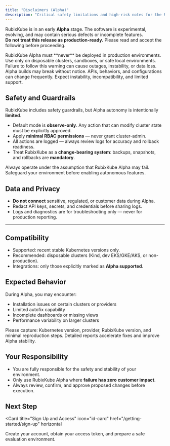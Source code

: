 ```yaml
---
title: "Disclaimers (Alpha)"
description: "Critical safety limitations and high-risk notes for the RubixKube early release."
---
```


RubixKube is in an early **Alpha** stage. The software is experimental, evolving, and may contain serious defects or incomplete features.  
**Do not treat this release as production-ready.** Please read and accept the following before proceeding.


<Warning>
  RubixKube Alpha must **never** be deployed in production environments.  
  Use only on disposable clusters, sandboxes, or safe local environments.  
  Failure to follow this warning can cause outages, instability, or data loss.
</Warning>


<Warning>
  Alpha builds may break without notice. APIs, behaviors, and configurations can change frequently.  
  Expect instability, incompatibility, and limited support.
</Warning>


## Safety and Guardrails

RubixKube includes safety guardrails, but Alpha autonomy is intentionally **limited**.

- Default mode is **observe-only**. Any action that can modify cluster state must be explicitly approved.  
- Apply **minimal RBAC permissions** — never grant cluster-admin.  
- All actions are logged — always review logs for accuracy and rollback readiness.  
- Treat RubixKube as a **change-bearing system**: backups, snapshots, and rollbacks are **mandatory**.

<Warning>
  Always operate under the assumption that RubixKube Alpha may fail.  
  Safeguard your environment before enabling autonomous features.
</Warning>


## Data and Privacy

- **Do not connect** sensitive, regulated, or customer data during Alpha.  
- Redact API keys, secrets, and credentials before sharing logs.  
- Logs and diagnostics are for troubleshooting only — never for production reporting.  

---

## Compatibility

- Supported: recent stable Kubernetes versions only.  
- Recommended: disposable clusters (Kind, dev EKS/GKE/AKS, or non-production).  
- Integrations: only those explicitly marked as **Alpha supported**.  


## Expected Behavior

During Alpha, you may encounter:  

- Installation issues on certain clusters or providers  
- Limited autofix capability  
- Incomplete dashboards or missing views  
- Performance variability on larger clusters  

<Note>
  Please capture: Kubernetes version, provider, RubixKube version, and minimal reproduction steps.  
  Detailed reports accelerate fixes and improve Alpha stability.
</Note>


## Your Responsibility

- You are fully responsible for the safety and stability of your environment.  
- Only use RubixKube Alpha where **failure has zero customer impact**.  
- Always review, confirm, and approve proposed changes before execution.  


## Next Step

<Card
  title="Sign Up and Access"
  icon="id-card"
  href="/getting-started/sign-up"
  horizontal
>
  Create your account, obtain your access token, and prepare a safe evaluation environment.
</Card>
